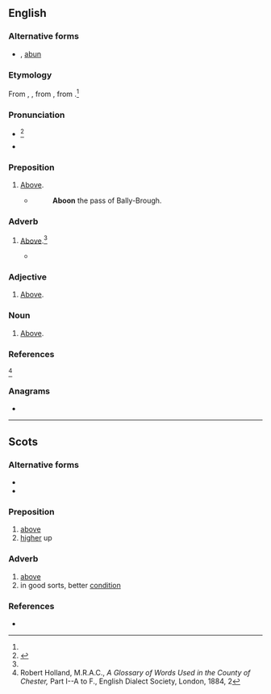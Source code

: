 ==English==

===Alternative forms===
* {{l|en|abune}}, [[abun]]

===Etymology===
From {{inh|en|enm|abone}}, {{m|enm|abowne}}, from {{m|enm|abuven}}, from {{inh|en|ang|ābufan||above}}.<ref name=WI3/>

===Pronunciation===
* {{a|US}} {{IPA|en|/əˈbun/|/əˈbʏn/}}<ref name=WI3>{{R:MW3 1976|page=4}}</ref>
* {{audio|en|LL-Q1860 (eng)-Vealhurl-aboon.wav|Audio (UK)}}

===Preposition===
{{en-prep}}

# {{lb|en|Scotland|British|_|dialectal}} [[above|Above]].
#* {{RQ:Scott Waverley}}
#*:'''Aboon''' the pass of Bally-Brough.

===Adverb===
{{en-adv|-}}

# {{lb|en|Scotland|British|Cheshire|_|dialect}} [[above|Above]].<ref name="Holland"/>
#* {{quote-book|en|year=1819|title=The Culprit Fay|passage=The ceiling fair that rose '''aboon'''.|author=[[w:Joseph Rodman Drake|Joseph Rodman Drake]]}}

===Adjective===
{{en-adj|-}}

# {{lb|en|Scotland|British|_|dialect}} [[above|Above]].

===Noun===
{{en-noun|-}}

# {{lb|en|Scotland|British|_|dialect}} [[above|Above]].

===References===
<references>
<ref name="Holland">Robert Holland, M.R.A.C., ''A Glossary of Words Used in the County of Chester,'' Part I--A to F., English Dialect Society, London, 1884, 2</ref>
</references>

===Anagrams===
* {{anagrams|en|a=abnoo|Noboa}}

----

==Scots==

===Alternative forms===
* {{l|sco|abuin}}
* {{l|sco|abune}}

===Preposition===
{{sco-prep}}

# [[above]]
# [[higher]] up

===Adverb===
{{sco-adv|-}}

# [[above]]
# in good sorts, better [[condition]]

===References===
* {{R:DSL}}